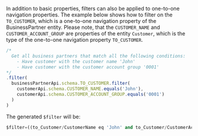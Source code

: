In addition to basic properties, filters can also be applied to one-to-one navigation properties.
The example below shows how to filter on the `TO_CUSTOMER`, which is a one-to-one navigation property of the BusinessPartner entity.
Please note, that the `CUSTOMER_NAME` and `CUSTOMER_ACCOUNT_GROUP` are properties of the entity `Customer`, which is the type of the one-to-one navigation property `TO_CUSTOMER`.

```ts
/*
  Get all business partners that match all the following conditions:
    - Have customer with the customer name 'John'
    - Have customer with the customer account group '0001'
*/
.filter(
  businessPartnerApi.schema.TO_CUSTOMER.filter(
    customerApi.schema.CUSTOMER_NAME.equals('John'),
    customerApi.schema.CUSTOMER_ACCOUNT_GROUP.equals('0001')
  )
)
```

The generated `$filter` will be:

```sql
$filter=((to_Customer/CustomerName eq 'John' and to_Customer/CustomerAccountGroup  eq '0001'))
```
